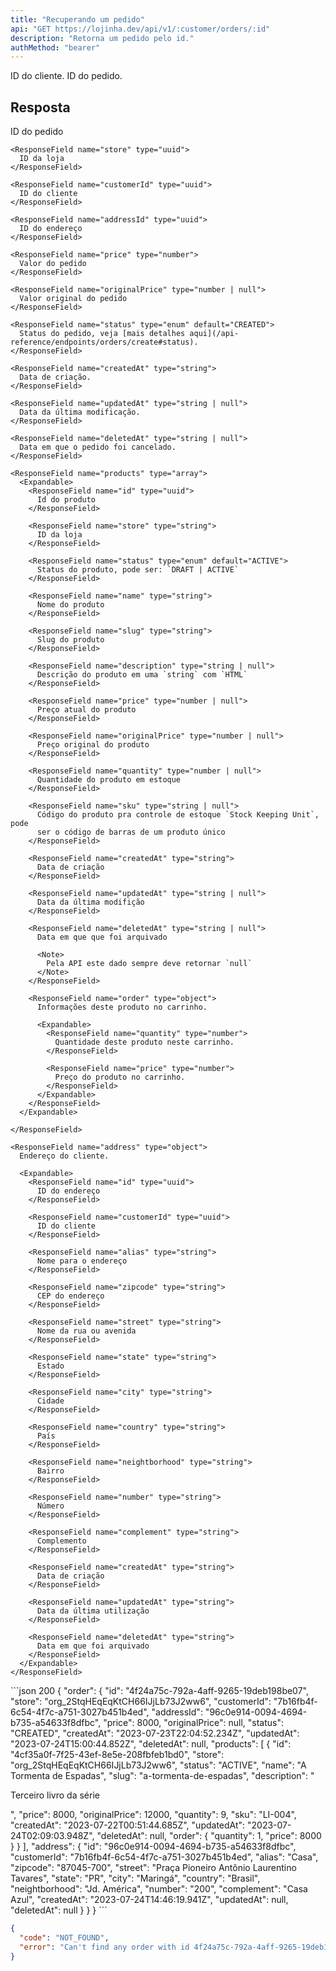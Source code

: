 ```yaml
---
title: "Recuperando um pedido"
api: "GET https://lojinha.dev/api/v1/:customer/orders/:id"
description: "Retorna um pedido pelo id."
authMethod: "bearer"
---
```


<ParamField path="customer" type="uuid" required>
  ID do cliente.
</ParamField>

<ParamField path="id" type="uuid" required>
  ID do pedido.
</ParamField>

## Resposta

<ResponseField name="order" type="object">
  <Expandable>
    <ResponseField name="id" type="uuid">
      ID do pedido
    </ResponseField>

    <ResponseField name="store" type="uuid">
      ID da loja
    </ResponseField>

    <ResponseField name="customerId" type="uuid">
      ID do cliente
    </ResponseField>

    <ResponseField name="addressId" type="uuid">
      ID do endereço
    </ResponseField>

    <ResponseField name="price" type="number">
      Valor do pedido
    </ResponseField>

    <ResponseField name="originalPrice" type="number | null">
      Valor original do pedido
    </ResponseField>

    <ResponseField name="status" type="enum" default="CREATED">
      Status do pedido, veja [mais detalhes aqui](/api-reference/endpoints/orders/create#status).
    </ResponseField>

    <ResponseField name="createdAt" type="string">
      Data de criação.
    </ResponseField>

    <ResponseField name="updatedAt" type="string | null">
      Data da última modificação.
    </ResponseField>

    <ResponseField name="deletedAt" type="string | null">
      Data em que o pedido foi cancelado.
    </ResponseField>

    <ResponseField name="products" type="array">
      <Expandable>
        <ResponseField name="id" type="uuid">
          Id do produto
        </ResponseField>

        <ResponseField name="store" type="string">
          ID da loja
        </ResponseField>

        <ResponseField name="status" type="enum" default="ACTIVE">
          Status do produto, pode ser: `DRAFT | ACTIVE`
        </ResponseField>

        <ResponseField name="name" type="string">
          Nome do produto
        </ResponseField>

        <ResponseField name="slug" type="string">
          Slug do produto
        </ResponseField>

        <ResponseField name="description" type="string | null">
          Descrição do produto em uma `string` com `HTML`
        </ResponseField>

        <ResponseField name="price" type="number | null">
          Preço atual do produto
        </ResponseField>

        <ResponseField name="originalPrice" type="number | null">
          Preço original do produto
        </ResponseField>

        <ResponseField name="quantity" type="number | null">
          Quantidade do produto em estoque
        </ResponseField>

        <ResponseField name="sku" type="string | null">
          Código do produto pra controle de estoque `Stock Keeping Unit`, pode
          ser o código de barras de um produto único
        </ResponseField>

        <ResponseField name="createdAt" type="string">
          Data de criação
        </ResponseField>

        <ResponseField name="updatedAt" type="string | null">
          Data da última modifição
        </ResponseField>

        <ResponseField name="deletedAt" type="string | null">
          Data em que que foi arquivado

          <Note>
            Pela API este dado sempre deve retornar `null`
          </Note>
        </ResponseField>

        <ResponseField name="order" type="object">
          Informações deste produto no carrinho.

          <Expandable>
            <ResponseField name="quantity" type="number">
              Quantidade deste produto neste carrinho.
            </ResponseField>

            <ResponseField name="price" type="number">
              Preço do produto no carrinho.
            </ResponseField>
          </Expandable>
        </ResponseField>
      </Expandable>

    </ResponseField>

    <ResponseField name="address" type="object">
      Endereço do cliente.

      <Expandable>
        <ResponseField name="id" type="uuid">
          ID do endereço
        </ResponseField>

        <ResponseField name="customerId" type="uuid">
          ID do cliente
        </ResponseField>

        <ResponseField name="alias" type="string">
          Nome para o endereço
        </ResponseField>

        <ResponseField name="zipcode" type="string">
          CEP do endereço
        </ResponseField>

        <ResponseField name="street" type="string">
          Nome da rua ou avenida
        </ResponseField>

        <ResponseField name="state" type="string">
          Estado
        </ResponseField>

        <ResponseField name="city" type="string">
          Cidade
        </ResponseField>

        <ResponseField name="country" type="string">
          País
        </ResponseField>

        <ResponseField name="neightborhood" type="string">
          Bairro
        </ResponseField>

        <ResponseField name="number" type="string">
          Número
        </ResponseField>

        <ResponseField name="complement" type="string">
          Complemento
        </ResponseField>

        <ResponseField name="createdAt" type="string">
          Data de criação
        </ResponseField>

        <ResponseField name="updatedAt" type="string">
          Data da última utilização
        </ResponseField>

        <ResponseField name="deletedAt" type="string">
          Data em que foi arquivado
        </ResponseField>
      </Expandable>
    </ResponseField>
  </Expandable>
</ResponseField>

<ResponseExample>
```json 200
{
  "order": {
    "id": "4f24a75c-792a-4aff-9265-19deb198be07",
    "store": "org_2StqHEqEqKtCH66IJjLb73J2ww6",
    "customerId": "7b16fb4f-6c54-4f7c-a751-3027b451b4ed",
    "addressId": "96c0e914-0094-4694-b735-a54633f8dfbc",
    "price": 8000,
    "originalPrice": null,
    "status": "CREATED",
    "createdAt": "2023-07-23T22:04:52.234Z",
    "updatedAt": "2023-07-24T15:00:44.852Z",
    "deletedAt": null,
    "products": [
      {
        "id": "4cf35a0f-7f25-43ef-8e5e-208fbfeb1bd0",
        "store": "org_2StqHEqEqKtCH66IJjLb73J2ww6",
        "status": "ACTIVE",
        "name": "A Tormenta de Espadas",
        "slug": "a-tormenta-de-espadas",
        "description": "<p>Terceiro livro da série</p>",
        "price": 8000,
        "originalPrice": 12000,
        "quantity": 9,
        "sku": "LI-004",
        "createdAt": "2023-07-22T00:51:44.685Z",
        "updatedAt": "2023-07-24T02:09:03.948Z",
        "deletedAt": null,
        "order": {
          "quantity": 1,
          "price": 8000
        }
      }
    ],
    "address": {
      "id": "96c0e914-0094-4694-b735-a54633f8dfbc",
      "customerId": "7b16fb4f-6c54-4f7c-a751-3027b451b4ed",
      "alias": "Casa",
      "zipcode": "87045-700",
      "street": "Praça Pioneiro Antônio Laurentino Tavares",
      "state": "PR",
      "city": "Maringá",
      "country": "Brasil",
      "neightborhood": "Jd. América",
      "number": "200",
      "complement": "Casa Azul",
      "createdAt": "2023-07-24T14:46:19.941Z",
      "updatedAt": null,
      "deletedAt": null
    }
  }
}
```

```json 404
{
  "code": "NOT_FOUND",
  "error": "Can't find any order with id 4f24a75c-792a-4aff-9265-19deb198be07"
}
```
</ResponseExample>
